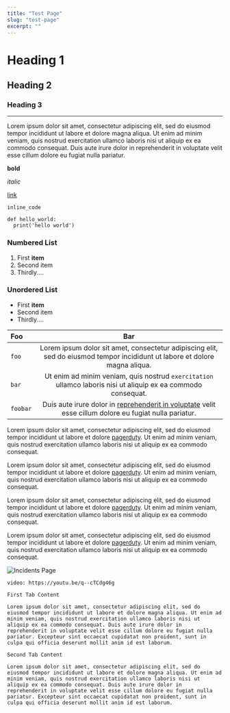 ```yaml
---
title: "Test Page"
slug: "test-page"
excerpt: ""
---
```


# Heading 1

## Heading 2

### Heading 3

***

Lorem ipsum dolor sit amet, consectetur adipiscing elit, sed do eiusmod tempor incididunt ut labore et dolore magna aliqua. Ut enim ad minim veniam, quis nostrud exercitation ullamco laboris nisi ut aliquip ex ea commodo consequat. Duis aute irure dolor in reprehenderit in voluptate velit esse cillum dolore eu fugiat nulla pariatur.


**bold**

_italic_

[link](https://www.pagerduty.com/)

`inline_code`

```
def hello_world:
  print('hello world')
```

### Numbered List

1. First **item**
2. Second item
3. Thirdly....

### Unordered List

* First **item**
* Second item
* Thirdly....

| Foo | Bar |
| :-- | :-: |
| `foo` | Lorem ipsum dolor sit amet, consectetur adipiscing elit, sed do eiusmod tempor incididunt ut labore et dolore magna aliqua. |
| `bar` | Ut enim ad minim veniam, quis nostrud `exercitation` ullamco laboris nisi ut aliquip ex ea commodo consequat. |
| `foobar`| Duis aute irure dolor in [reprehenderit in voluptate](https://www.pagerduty.com/) velit esse cillum dolore eu fugiat nulla pariatur. |



<Callout type="info" title="Info">

Lorem ipsum dolor sit amet, consectetur adipiscing elit, sed do eiusmod tempor incididunt ut labore et dolore [pagerduty](https://www.pagerduty.com/). Ut enim ad minim veniam, quis nostrud exercitation ullamco laboris nisi ut aliquip ex ea commodo consequat.
</Callout>

<Callout type="warning" title="Warning">

Lorem ipsum dolor sit amet, consectetur adipiscing elit, sed do eiusmod tempor incididunt ut labore et dolore [pagerduty](https://www.pagerduty.com/). Ut enim ad minim veniam, quis nostrud exercitation ullamco laboris nisi ut aliquip ex ea commodo consequat.
</Callout>

<Callout type="success" title="Success">

Lorem ipsum dolor sit amet, consectetur adipiscing elit, sed do eiusmod tempor incididunt ut labore et dolore [pagerduty](https://www.pagerduty.com/). Ut enim ad minim veniam, quis nostrud exercitation ullamco laboris nisi ut aliquip ex ea commodo consequat.
</Callout>

<Callout type="danger" title="Danger">

Lorem ipsum dolor sit amet, consectetur adipiscing elit, sed do eiusmod tempor incididunt ut labore et dolore [pagerduty](https://www.pagerduty.com/). Ut enim ad minim veniam, quis nostrud exercitation ullamco laboris nisi ut aliquip ex ea commodo consequat.
</Callout>

![Incidents Page](https://files.readme.io/3741c9a-navigating-incidents-page-overview.png "Incidents Page")

`video: https://youtu.be/q--cTCdg46g`

<Tabs defaultActiveKey="without" variant="tabs" id="includes-samples">
  <Tab eventKey="without" title="First Tab">

```
First Tab Content

Lorem ipsum dolor sit amet, consectetur adipiscing elit, sed do eiusmod tempor incididunt ut labore et dolore magna aliqua. Ut enim ad minim veniam, quis nostrud exercitation ullamco laboris nisi ut aliquip ex ea commodo consequat. Duis aute irure dolor in reprehenderit in voluptate velit esse cillum dolore eu fugiat nulla pariatur. Excepteur sint occaecat cupidatat non proident, sunt in culpa qui officia deserunt mollit anim id est laborum.
```

  </Tab>
  <Tab eventKey="with" title="Second Tab">

```
Second Tab Content

Lorem ipsum dolor sit amet, consectetur adipiscing elit, sed do eiusmod tempor incididunt ut labore et dolore magna aliqua. Ut enim ad minim veniam, quis nostrud exercitation ullamco laboris nisi ut aliquip ex ea commodo consequat. Duis aute irure dolor in reprehenderit in voluptate velit esse cillum dolore eu fugiat nulla pariatur. Excepteur sint occaecat cupidatat non proident, sunt in culpa qui officia deserunt mollit anim id est laborum.
```

  </Tab>
</Tabs>